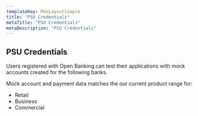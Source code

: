 ```yaml
---
templateKey: MdxLayoutSimple
title: "PSU Credentials"
metaTitle: "PSU Credentials"
metaDescription: "PSU Credentials"
---
```



## PSU Credentials

Users registered with Open Banking can test their applications with mock accounts created for the following banks.

Mock account and payment data matches the our current product range for:

*   Retail
*   Business
*   Commercial

<AIBGBTestDataTable />